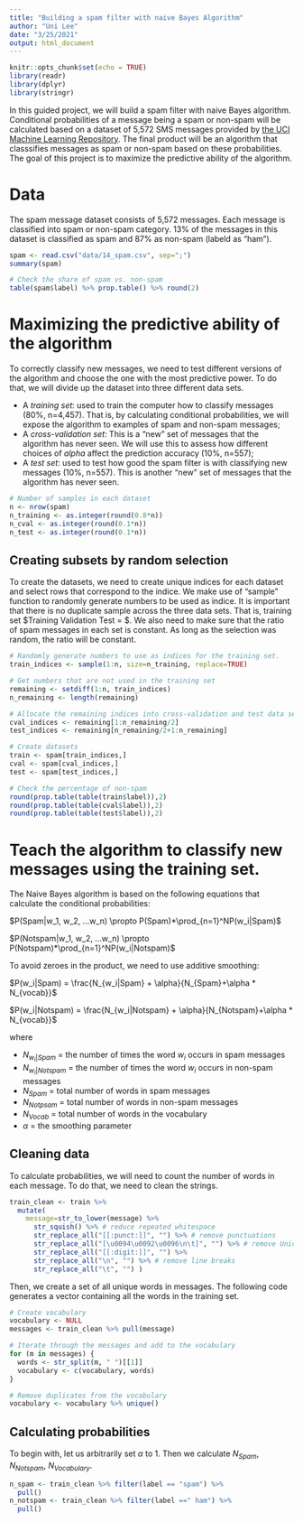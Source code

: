 ```yaml
---
title: "Building a spam filter with naive Bayes Algorithm"
author: "Uni Lee"
date: "3/25/2021"
output: html_document
---
```


```r
knitr::opts_chunk$set(echo = TRUE)
library(readr)
library(dplyr)
library(stringr)

```

In this guided project, we will build a spam filter with naive Bayes algorithm. Conditional probabilities of a message being a spam or non-spam will be calculated based on a dataset of 5,572 SMS messages provided by [the UCI Machine Learning Repository](https://archive.ics.uci.edu/ml/datasets/sms+spam+collection). The final product will be an algorithm that classsifies messages as spam or non-spam based on these probabilities. The goal of this project is to maximize the predictive ability of the algorithm.

# Data

The spam message dataset consists of 5,572 messages. Each message is classified into spam or non-spam category. 13% of the messages in this dataset is classified as spam and 87% as non-spam (labeld as "ham"). 

```r
spam <- read.csv("data/14_spam.csv", sep=";")
summary(spam)

# Check the share of spam vs. non-spam
table(spam$label) %>% prop.table() %>% round(2)

```

# Maximizing the predictive ability of the algorithm

To correctly classify new messages, we need to test different versions of the algorithm and choose the one with the most predictive power. To do that, we will divide up the dataset into three different data sets.

* A *training set*: used to train the computer how to classify messages (80%, n=4,457). That is, by calculating conditional probabilities, we will expose the algorithm to examples of spam and non-spam messages;
* A *cross-validation set*: This is a "new" set of messages that the algorithm has never seen. We will use this to assess how different choices of _alpha_ affect the prediction accuracy (10%, n=557);
* A *test set*: used to test how good the spam filter is with classifying new messages (10%, n=557). This is another "new" set of messages that the algorithm has never seen.  

```r
# Number of samples in each dataset
n <- nrow(spam)
n_training <- as.integer(round(0.8*n)) 
n_cval <- as.integer(round(0.1*n))
n_test <- as.integer(round(0.1*n))

```

## Creating subsets by random selection

To create the datasets, we need to create unique indices for each dataset and select rows that correspond to the indice. We make use of "sample" function to randomly generate numbers to be used as indice. It is important that there is no duplicate sample across the three data sets. That is, training set $Training \bigcap Validation \bigcap Test = \emptyset $. We also need to make sure that the ratio of spam messages in each set is constant. As long as the selection was random, the ratio will be constant.


```r
# Randomly generate numbers to use as indices for the training set.
train_indices <- sample(1:n, size=n_training, replace=TRUE)

# Get numbers that are not used in the training set
remaining <- setdiff(1:n, train_indices)
n_remaining <- length(remaining)

# Allocate the remaining indices into cross-validation and test data sets
cval_indices <- remaining[1:n_remaining/2]
test_indices <- remaining[n_remaining/2+1:n_remaining]

# Create datasets
train <- spam[train_indices,]
cval <- spam[cval_indices,]
test <- spam[test_indices,]

# Check the percentage of non-spam
round(prop.table(table(train$label)),2)
round(prop.table(table(cval$label)),2)
round(prop.table(table(test$label)),2)

```

# Teach the algorithm to classify new messages using the training set.

The Naive Bayes algorithm is based on the following equations that calculate the conditional probabilities: 

$P(Spam|w_1, w_2, ...w_n) \propto P(Spam)*\prod_{n=1}^NP(w_i|Spam)$

$P(Notspam|w_1, w_2, ...w_n) \propto P(Notspam)*\prod_{n=1}^NP(w_i|Notspam)$

To avoid zeroes in the product, we need to use additive smoothing:

$P(w_i|Spam) = \frac{N_{w_i|Spam} + \alpha}{N_{Spam}+\alpha * N_{vocab}}$

$P(w_i|Notspam) = \frac{N_{w_i|Notspam} + \alpha}{N_{Notspam}+\alpha * N_{vocab}}$

where

* $N_{w_i|Spam}$ = the number of times the word $w_i$ occurs in spam messages
* $N_{w_i|Notspam}$ = the number of times the word $w_i$ occurs in non-spam messages
* $N_{Spam}$ = total number of words in spam messages
* $N_{Notpsam}$ = total number of words in non-spam messages
* $N_{Vocab}$ = total number of words in the vocabulary
* $\alpha$ = the smoothing parameter

## Cleaning data

To calculate probabilities, we will need to count the number of words in each message. To do that, we need to clean the strings. 

```r
train_clean <- train %>%
  mutate(
    message=str_to_lower(message) %>%
      str_squish() %>% # reduce repeated whitespace 
      str_replace_all("[[:punct:]]", "") %>% # remove punctuations
      str_replace_all("[\u0094\u0092\u0096\n\t]", "") %>% # remove Unicode characters
      str_replace_all("[[:digit:]]", "") %>%
      str_replace_all("\n", "") %>% # remove line breaks
      str_replace_all("\t", "") )
```

Then, we create a set of all unique words in messages. The following code generates a vector containing all the words in the training set. 

```r
# Create vocabulary
vocabulary <- NULL
messages <- train_clean %>% pull(message)

# Iterate through the messages and add to the vocabulary
for (m in messages) {
  words <- str_split(m, " ")[[1]]
  vocabulary <- c(vocabulary, words)
}

# Remove duplicates from the vocabulary
vocabulary <- vocabulary %>% unique()

```

## Calculating probabilities

To begin with, let us arbitrarily set $\alpha$ to 1. Then we calculate $N_{Spam}$, $N_{Notspam}$, $N_{Vocabulary}$.

```r
n_spam <- train_clean %>% filter(label == "spam") %>%
  pull() 
n_notspam <- train_clean %>% filter(label ==" ham") %>%
  pull()

```

